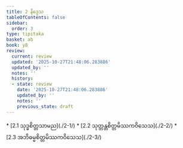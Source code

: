 ```yaml
---
title: 2 နိဒ္ဒေသ
tableOfContents: false
sidebar:
  order: 3
type: tipitaka
basket: ab
book: y8
review:
  current: review
  updated: '2025-10-27T21:48:06.283886'
  updated_by: ''
  notes: ''
  history:
  - state: review
    date: '2025-10-27T21:48:06.283886'
    updated_by: ''
    notes: ''
    previous_state: draft
---
```



<ReviewStatus review={frontmatter.review} showDetails={true} />

<HypothesisAnnotation frontmatter={frontmatter} />

<DynamicBreadcrumb />



<TableOfContents book="y8" section="2">
* [2.1 သုဒ္ဓစိတ္တသာမည](./2-1/)
* [2.2 သုတ္တန္တစိတ္တမိဿကဝိသေသ](./2-2/)
* [2.3 အဘိဓမ္မစိတ္တမိဿကဝိသေသ](./2-3/)
</TableOfContents>